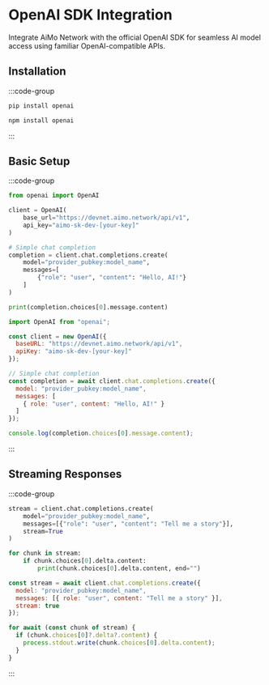 # OpenAI SDK Integration

Integrate AiMo Network with the official OpenAI SDK for seamless AI model access using familiar OpenAI-compatible APIs.

## Installation

:::code-group
```bash [Python]
pip install openai
```

```bash [Node.js]
npm install openai
```
:::

## Basic Setup

:::code-group
```python [Python]
from openai import OpenAI

client = OpenAI(
    base_url="https://devnet.aimo.network/api/v1",
    api_key="aimo-sk-dev-[your-key]"
)

# Simple chat completion
completion = client.chat.completions.create(
    model="provider_pubkey:model_name",
    messages=[
        {"role": "user", "content": "Hello, AI!"}
    ]
)

print(completion.choices[0].message.content)
```

```javascript [JavaScript]
import OpenAI from "openai";

const client = new OpenAI({
  baseURL: "https://devnet.aimo.network/api/v1",
  apiKey: "aimo-sk-dev-[your-key]"
});

// Simple chat completion
const completion = await client.chat.completions.create({
  model: "provider_pubkey:model_name",
  messages: [
    { role: "user", content: "Hello, AI!" }
  ]
});

console.log(completion.choices[0].message.content);
```
:::

## Streaming Responses

:::code-group
```python [Python]
stream = client.chat.completions.create(
    model="provider_pubkey:model_name",
    messages=[{"role": "user", "content": "Tell me a story"}],
    stream=True
)

for chunk in stream:
    if chunk.choices[0].delta.content:
        print(chunk.choices[0].delta.content, end="")
```

```javascript [JavaScript]
const stream = await client.chat.completions.create({
  model: "provider_pubkey:model_name",
  messages: [{ role: "user", content: "Tell me a story" }],
  stream: true
});

for await (const chunk of stream) {
  if (chunk.choices[0]?.delta?.content) {
    process.stdout.write(chunk.choices[0].delta.content);
  }
}
```
:::


